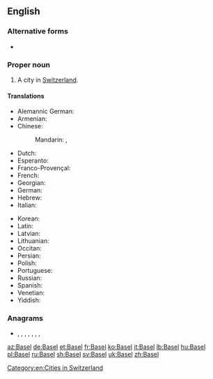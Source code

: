 ==English==
{{wiki}}

===Alternative forms===
* {{l|en|Basle}}

===Proper noun===
{{en-proper noun}}

# A city in [[Switzerland]].

====Translations====
{{trans-top|city in Switzerland}}
* Alemannic German: {{t|gsw|Bàsel}}
* Armenian: {{t|hy|Բազել}}
* Chinese:
*: Mandarin: {{t+|cmn|巴塞爾}}, {{t+|cmn|巴塞尔|tr=Bās??'ěr}}
* Dutch: {{t|nl|Bazel|n}}
* Esperanto: {{t|eo|Bazelo}}
* Franco-Provençal: {{t|frp|Bâla}}
* French: {{t+|fr|Bâle|f}}
* Georgian: {{t|ka|ბაზელი}}
* German: {{t+|de|Basel|n}}
* Hebrew: {{t|he|באזל|tr=bazel}}
* Italian: {{t+|it|Basilea|f}}
{{trans-mid}}
* Korean: {{t+|ko|바젤}}
* Latin: {{t|la|Basilea|f}}
* Latvian: {{t|lv|Bāzele|f}}
* Lithuanian: {{t|lt|Bazelis|m}}
* Occitan: {{t|oc|Basilèa|f}}
* Persian: {{t+|fa|بازل|tr=bázel|sc=fa-Arab}}
* Polish: {{t+|pl|Bazylea|f}}
* Portuguese: {{t+|pt|Basileia|f}}
* Russian: {{t+|ru|Ба́зель|m|tr=Bázɛlʹ}}
* Spanish: {{t+|es|Basilea}}
* Venetian: {{t|vec|Baxiłea|f}}
* Yiddish: {{t|yi|באַזל|n}}
{{trans-bottom}}

[[Category:en:Cities in Switzerland]]

===Anagrams===
* {{l|en|ables}}, {{l|en|baels}}, {{l|en|bales}}, {{l|en|Basle}}, {{l|en|blasé}}, {{l|en|blase}}, {{l|en|Blase}}, {{l|en|sable}}

[[az:Basel]]
[[de:Basel]]
[[et:Basel]]
[[fr:Basel]]
[[ko:Basel]]
[[it:Basel]]
[[lb:Basel]]
[[hu:Basel]]
[[pl:Basel]]
[[ru:Basel]]
[[sh:Basel]]
[[sv:Basel]]
[[uk:Basel]]
[[zh:Basel]]